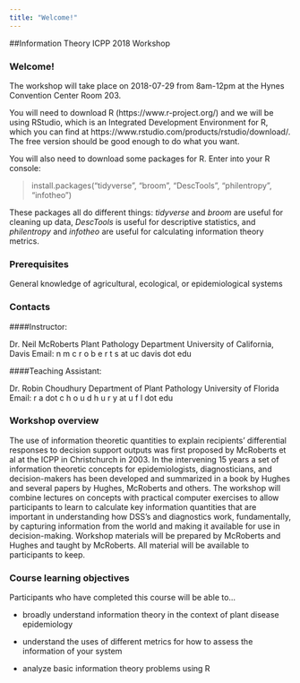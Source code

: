 ```yaml
---
title: "Welcome!"
---
```


##Information Theory ICPP 2018 Workshop

### Welcome!
 
The workshop will take place on 2018-07-29 from 8am-12pm at the Hynes Convention Center Room 203.

You will need to download R (https://www.r-project.org/) and we will be using RStudio, which is an Integrated Development Environment for R, which you can find at https://www.rstudio.com/products/rstudio/download/. The free version should be good enough to do what you want.

You will also need to download some packages for R. Enter into your R console:

>install.packages("tidyverse", "broom", "DescTools", "philentropy", "infotheo")

These packages all do different things: *tidyverse* and *broom* are useful for cleaning up data, *DescTools* is useful for descriptive statistics, and *philentropy* and *infotheo* are useful for calculating information theory metrics. 

### Prerequisites

General knowledge of agricultural, ecological, or epidemiological systems

### Contacts

####Instructor: 

Dr. Neil McRoberts 
Plant Pathology Department
University of California, Davis
Email: n m c r o b e r t s at uc davis dot edu


####Teaching Assistant: 

Dr. Robin Choudhury
Department of Plant Pathology
University of Florida
Email: r a dot c h o u d h u r y at u f l dot edu

### Workshop overview

The use of information theoretic quantities to explain recipients' differential responses to decision support outputs was first proposed by McRoberts et al at the ICPP in Christchurch in 2003. In the intervening 15 years a set of information theoretic concepts for epidemiologists, diagnosticians, and decision-makers has been developed and summarized in a book by Hughes and several papers by Hughes, McRoberts and others. The workshop will combine lectures on concepts with practical computer exercises to allow participants to learn to calculate key information quantities that are important in understanding how DSS's and diagnostics work, fundamentally, by capturing information from the world and making it available for use in decision-making. Workshop materials will be prepared by McRoberts and Hughes and taught by McRoberts. All material will be available to participants to keep.

### Course learning objectives

Participants who have completed this course will be able to…

+	broadly understand information theory in the context of plant disease epidemiology

+	understand the uses of different metrics for how to assess the information of your system

+	analyze basic information theory problems using R
